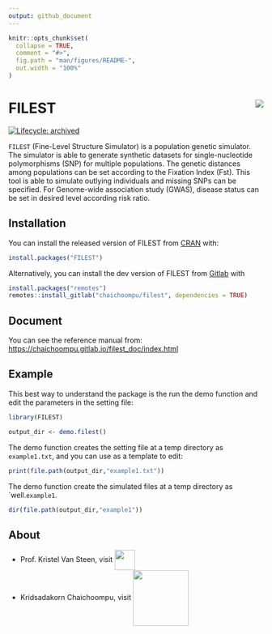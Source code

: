 ```yaml
---
output: github_document
---
```


<!-- README.md is generated from README.Rmd. Please edit that file -->

```r
knitr::opts_chunk$set(
  collapse = TRUE,
  comment = "#>",
  fig.path = "man/figures/README-",
  out.width = "100%"
)
```

# FILEST <img src="man/figures/filest_logo.png" align="right" />

<!-- badges: start -->
[![Lifecycle: archived](https://img.shields.io/badge/lifecycle-archived-red.svg)](https://www.tidyverse.org/lifecycle/#archived)
<!-- badges: end -->

```FILEST``` (Fine-Level Structure Simulator) is a population 
genetic simulator. The simulator is able to generate synthetic datasets for 
single-nucleotide polymorphisms (SNP) for multiple populations. The genetic 
distances among populations can be set according to the Fixation Index (Fst). 
This tool is able to simulate outlying individuals and missing SNPs can be 
specified. For Genome-wide association study (GWAS), disease status can be set 
in desired level according risk ratio.

## Installation

You can install the released version of FILEST from [CRAN](https://CRAN.R-project.org) with:

``` r
install.packages("FILEST")
```
Alternatively, you can install the dev version of FILEST from [Gitlab](https://gitlab.com/chaichoompu/filest) with
``` r
install.packages("remotes")
remotes::install_gitlab("chaichoompu/filest", dependencies = TRUE)
```
## Document

You can see the reference manual from: [https://chaichoompu.gitlab.io/filest_doc/index.html](https://chaichoompu.gitlab.io/filest_doc/index.html)


## Example

This best way to understand the package is the run the demo function and edit the parameters in the setting file:

```r
library(FILEST)

output_dir <- demo.filest()
```

The demo function creates the setting file at a temp directory as ```example1.txt```, and you can use as a template to edit:

```r
print(file.path(output_dir,"example1.txt"))
```

The demo function create the simulated files at a temp directory as `well.```example1```.

```r
dir(file.path(output_dir,"example1"))
```


## About

* Prof. Kristel Van Steen, visit  <a href="http://bio3.giga.ulg.ac.be/" border=0 style="border:0; text-decoration:none; outline:none"><img width="40px" src="man/figures/bio3_logo.png" align="center" /></a><br />
* Kridsadakorn Chaichoompu, visit <a href="http://www.biostatgen.org/" border=0 style="border:0; text-decoration:none; outline:none"><img width="110px" src="man/figures/biostatgen_logo.png" align="center" /></a><br />
